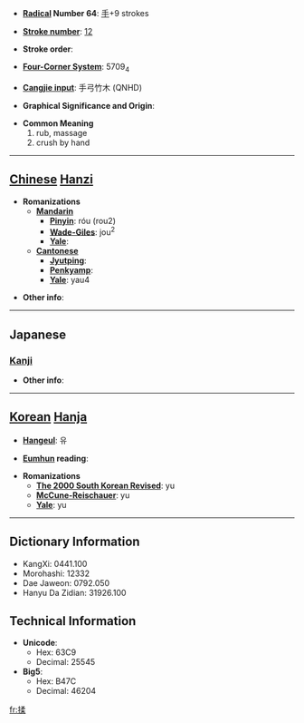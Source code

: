 * '''[[Wiktionary:Chinese radical index| Radical]] Number 64''': [[Wiktionary:Chinese radical index 手|手]]+9 strokes

* '''[[Wiktionary:Chinese total strokes index|Stroke number]]''': [[Wiktionary:Chinese total strokes index 12|12]]

* '''Stroke order''': 

* '''[[Wiktionary:Chinese four corner index|Four-Corner System]]''': 5709<sub>4</sub>

* '''[[Wiktionary:Chinese Cangjie index|Cangjie input]]''': 手弓竹木 (QNHD)

* '''Graphical Significance and Origin''': 

* '''Common Meaning'''
*#rub, massage
*# crush by hand


----

== [[Chinese]] [[Hanzi]] ==

* '''Romanizations'''
** '''[[Mandarin]]'''
*** '''[[Pinyin]]''': róu (rou2)
*** '''[[Wade-Giles]]''': jou<sup>2</sup>
*** '''[[Yale]]''': 
** '''[[Cantonese]]'''
*** '''[[Jyutping]]''':
*** '''[[Penkyamp]]''': 
*** '''[[Yale]]''': yau4

* '''Other info''': 

----

==Japanese==
===[[Kanji]]===
{{kanji|on readings=[[じゅう]] (jū)
|kun readings=[[もむ]] (momu)
}}

* '''Other info''':  

----

== [[Korean]] [[Hanja]] ==

* '''[[Hangeul]]''': 유

* '''[[Eumhun]] reading''': 

* '''Romanizations'''
** '''[[The 2000 South Korean Revised Romanization|The 2000 South Korean Revised]]''': yu
** '''[[McCune-Reischauer]]''': yu
** '''[[Yale]]''': yu

----

== Dictionary Information ==

* KangXi: 0441.100
* Morohashi: 12332
* Dae Jaweon: 0792.050
* Hanyu Da Zidian: 31926.100

== Technical Information ==

* '''Unicode''':
** Hex: 63C9
** Decimal: 25545
* '''Big5''':
** Hex: B47C
** Decimal: 46204

[[fr:揉]]
